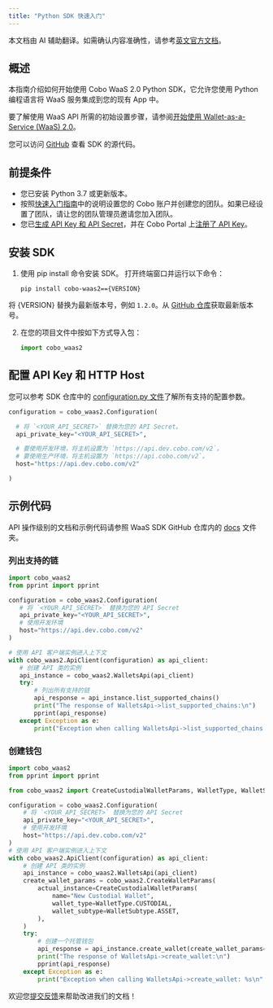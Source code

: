```yaml
---
title: "Python SDK 快速入门"
---
```

<Note>本文档由 AI 辅助翻译。如需确认内容准确性，请参考[英文官方文档](https://www.cobo.com/developers/v2/guides/overview/introduction)。</Note>

## 概述

本指南介绍如何开始使用 Cobo WaaS 2.0 Python SDK，它允许您使用 Python 编程语言将 WaaS 服务集成到您的现有 App 中。

要了解使用 WaaS API 所需的初始设置步骤，请参阅[开始使用 Wallet-as-a-Service (WaaS) 2.0](/v2_cn/guides/get-started/get-started-with-waas)。

您可以访问 [GitHub](https://github.com/CoboGlobal/cobo-waas2-python-sdk/) 查看 SDK 的源代码。

## 前提条件

- 您已安装 Python 3.7 或更新版本。
- 按照[快速入门指南](https://manuals.cobo.com/en/portal/quick-start-guide)中的说明设置您的 Cobo 账户并创建您的团队。如果已经设置了团队，请让您的团队管理员邀请您加入团队。
- 您已[生成 API Key 和 API Secret](/v2_cn/guides/overview/cobo-auth#generate-an-api-key-and-an-api-secret)，并在 Cobo Portal 上[注册了 API Key](https://manuals.cobo.com/en/portal/developer-console/create-api-key)。

## 安装 SDK

1. 使用 pip install 命令安装 SDK。
   打开终端窗口并运行以下命令：

   ```shell
   pip install cobo-waas2=={VERSION}
   ```
  <Note>将 \{VERSION\} 替换为最新版本号，例如 `1.2.0`。从 [GitHub 仓库](https://github.com/CoboGlobal/cobo-waas2-python-sdk/tags)获取最新版本号。</Note>

2. 在您的项目文件中按如下方式导入包：

   ```python
   import cobo_waas2
   ```

## 配置 API Key 和 HTTP Host

您可以参考 SDK 仓库中的 [configuration.py 文件](https://github.com/CoboGlobal/cobo-waas2-python-api/blob/master/cobo_waas2/configuration.py)了解所有支持的配置参数。

```python
configuration = cobo_waas2.Configuration(

  # 将 `<YOUR_API_SECRET>` 替换为您的 API Secret。
  api_private_key="<YOUR_API_SECRET>",

  # 要使用开发环境，将主机设置为 `https://api.dev.cobo.com/v2`。
  # 要使用生产环境，将主机设置为 `https://api.cobo.com/v2`。
  host="https://api.dev.cobo.com/v2"

)
```

## 示例代码

API 操作级别的文档和示例代码请参照 WaaS SDK GitHub 仓库内的 [docs](https://github.com/CoboGlobal/cobo-waas2-python-api/tree/master/docs) 文件夹。

### 列出支持的链

```python
import cobo_waas2
from pprint import pprint

configuration = cobo_waas2.Configuration(
   # 将 `<YOUR_API_SECRET>` 替换为您的 API Secret
   api_private_key="<YOUR_API_SECRET>",
   # 使用开发环境
   host="https://api.dev.cobo.com/v2"
)

# 使用 API 客户端实例进入上下文
with cobo_waas2.ApiClient(configuration) as api_client:
   # 创建 API 类的实例
   api_instance = cobo_waas2.WalletsApi(api_client)
   try:
       # 列出所有支持的链
       api_response = api_instance.list_supported_chains()
       print("The response of WalletsApi->list_supported_chains:\n")
       pprint(api_response)
   except Exception as e:
       print("Exception when calling WalletsApi->list_supported_chains: %s\n" % e)
```

### 创建钱包

```python
import cobo_waas2
from pprint import pprint

from cobo_waas2 import CreateCustodialWalletParams, WalletType, WalletSubtype

configuration = cobo_waas2.Configuration(
    # 将 `<YOUR_API_SECRET>` 替换为您的 API Secret
    api_private_key="<YOUR_API_SECRET>",
    # 使用开发环境
    host="https://api.dev.cobo.com/v2"
)
# 使用 API 客户端实例进入上下文
with cobo_waas2.ApiClient(configuration) as api_client:
    # 创建 API 类的实例
    api_instance = cobo_waas2.WalletsApi(api_client)
    create_wallet_params = cobo_waas2.CreateWalletParams(
        actual_instance=CreateCustodialWalletParams(
            name="New Custodial Wallet",
            wallet_type=WalletType.CUSTODIAL,
            wallet_subtype=WalletSubtype.ASSET,
        ),
    )
    try:
        # 创建一个托管钱包
        api_response = api_instance.create_wallet(create_wallet_params=create_wallet_params)
        print("The response of WalletsApi->create_wallet:\n")
        pprint(api_response)
    except Exception as e:
        print("Exception when calling WalletsApi->create_wallet: %s\n" % e)
```

<Tip>欢迎您[提交反馈](https://forms.zohopublic.com/cobo/form/DocumentFeedbackForm/formperma/QvLOhxJv1_JMsJ-1dleZ8Itb_7rzN-LtgvsDdxosoVI)来帮助改进我们的文档！</Tip>
